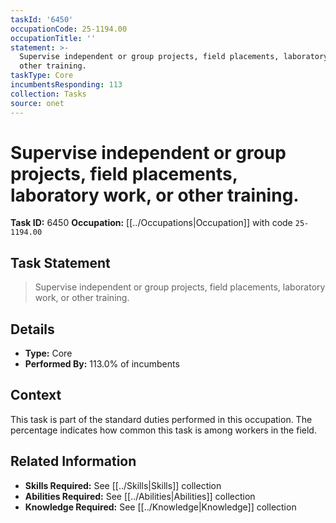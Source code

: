```yaml
---
taskId: '6450'
occupationCode: 25-1194.00
occupationTitle: ''
statement: >-
  Supervise independent or group projects, field placements, laboratory work, or
  other training.
taskType: Core
incumbentsResponding: 113
collection: Tasks
source: onet
---
```

# Supervise independent or group projects, field placements, laboratory work, or other training.

**Task ID:** 6450
**Occupation:** [[../Occupations|Occupation]] with code `25-1194.00`

## Task Statement

> Supervise independent or group projects, field placements, laboratory work, or other training.

## Details

- **Type:** Core
- **Performed By:** 113.0% of incumbents

## Context

This task is part of the standard duties performed in this occupation. The percentage indicates how common this task is among workers in the field.

## Related Information

- **Skills Required:** See [[../Skills|Skills]] collection
- **Abilities Required:** See [[../Abilities|Abilities]] collection
- **Knowledge Required:** See [[../Knowledge|Knowledge]] collection
